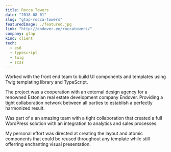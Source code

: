 ```yaml
---
title: Rocca Towers
date: "2018-08-01"
slug: "gtap-rocca-towers"
featuredImage: ./featured.jpg
link: "http://endover.ee/roccatowers/"
company: gtap
kind: client
tech:
  - es6
  - typescript
  - twig
  - scss
---
```


Worked with the front end team to build UI components and templates using Twig templating library and TypeScript.

The project was a cooperation with an external design agency for a renowned Estonian real estate development company Endover.
Providing a tight collaboration network between all parties to establish a perfectly harmonized result.

Was part of a an amazing team with a tight collaboration that created a full WordPress solution with an integration to analytics and sales processes.

My personal effort was directed at creating the layout and atomic components that could be reused throughout any template while still offerring enchanting visual presentation.
